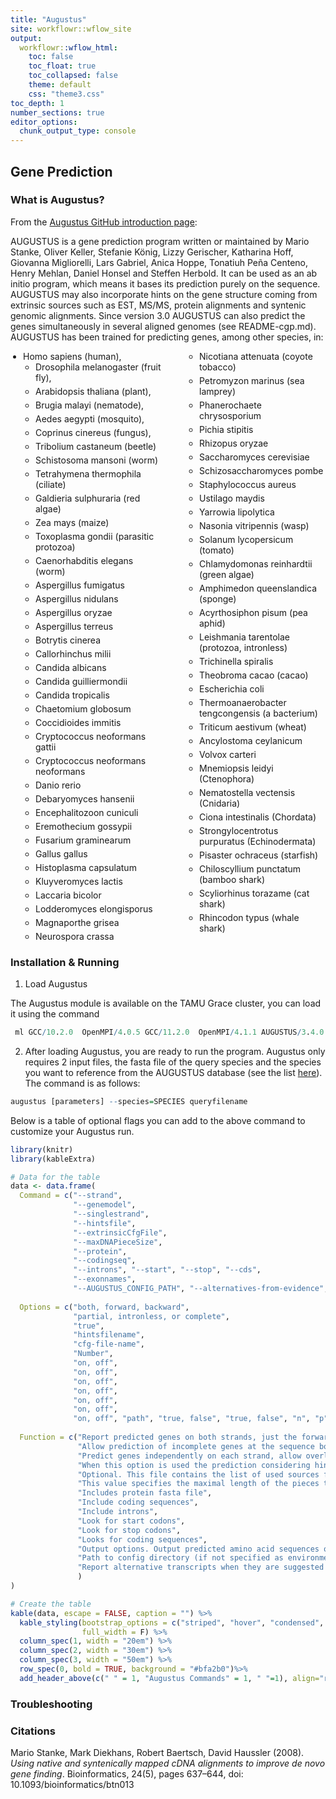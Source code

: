 ```yaml
---
title: "Augustus"
site: workflowr::wflow_site
output:
  workflowr::wflow_html:
    toc: false
    toc_float: true
    toc_collapsed: false
    theme: default
    css: "theme3.css"
toc_depth: 1
number_sections: true
editor_options:
  chunk_output_type: console
---
```


## Gene Prediction {.tabset}

### What is Augustus?
From the [Augustus GitHub introduction page](https://github.com/Gaius-Augustus/Augustus/blob/master/docs/ABOUT.md):

AUGUSTUS is a gene prediction program written or maintained by Mario Stanke, Oliver Keller, Stefanie König, Lizzy Gerischer, Katharina Hoff, Giovanna Migliorelli, Lars Gabriel, Anica Hoppe, Tonatiuh Peña Centeno, Henry Mehlan, Daniel Honsel and Steffen Herbold. It can be used as an ab initio program, which means it bases its prediction purely on the sequence. AUGUSTUS may also incorporate hints on the gene structure coming from extrinsic sources such as EST, MS/MS, protein alignments and syntenic genomic alignments. Since version 3.0 AUGUSTUS can also predict the genes simultaneously in several aligned genomes (see README-cgp.md). AUGUSTUS has been trained for predicting genes, among other species, in:

<style>
.two-columns {
  column-count: 2; /* Number of columns */
  column-gap: 20px; /* Space between columns */
}

.two-columns p, .two-columns ul {
  margin: 0;
  padding-left: 20px; /* Ensure consistent indentation */
}

ul {
  padding-left: 20px; /* Adjust as needed */
}

ul li {
  margin-bottom: 5px; /* Adjust spacing between items */
}
</style>


<div class="two-columns">
  <p>
  
  - Homo sapiens (human),
  - Drosophila melanogaster (fruit fly),
  - Arabidopsis thaliana (plant),
  - Brugia malayi (nematode),
  - Aedes aegypti (mosquito),
  - Coprinus cinereus (fungus),
  - Tribolium castaneum (beetle)
  - Schistosoma mansoni (worm)
  - Tetrahymena thermophila (ciliate)
  - Galdieria sulphuraria (red algae)
  - Zea mays (maize)
  - Toxoplasma gondii (parasitic protozoa)
  - Caenorhabditis elegans (worm)
  - Aspergillus fumigatus
  - Aspergillus nidulans
  - Aspergillus oryzae
  - Aspergillus terreus
  - Botrytis cinerea
  - Callorhinchus milii
  - Candida albicans
  - Candida guilliermondii
  - Candida tropicalis
  - Chaetomium globosum
  - Coccidioides immitis
  - Cryptococcus neoformans gattii
  - Cryptococcus neoformans neoformans
  - Danio rerio
  - Debaryomyces hansenii
  - Encephalitozoon cuniculi
  - Eremothecium gossypii
  - Fusarium graminearum
  - Gallus gallus
  - Histoplasma capsulatum
  - Kluyveromyces lactis
  - Laccaria bicolor
  - Lodderomyces elongisporus
  - Magnaporthe grisea
  - Neurospora crassa
  - Nicotiana attenuata (coyote tobacco)
  - Petromyzon marinus (sea lamprey)
  - Phanerochaete chrysosporium
  - Pichia stipitis
  - Rhizopus oryzae
  - Saccharomyces cerevisiae
  - Schizosaccharomyces pombe
  - Staphylococcus aureus
  - Ustilago maydis
  - Yarrowia lipolytica
  - Nasonia vitripennis (wasp)
  - Solanum lycopersicum (tomato)
  - Chlamydomonas reinhardtii (green algae)
  - Amphimedon queenslandica (sponge)
  - Acyrthosiphon pisum (pea aphid)
  - Leishmania tarentolae (protozoa, intronless)
  - Trichinella spiralis
  - Theobroma cacao (cacao)
  - Escherichia coli
  - Thermoanaerobacter tengcongensis (a bacterium)
  - Triticum aestivum (wheat)
  - Ancylostoma ceylanicum
  - Volvox carteri
  - Mnemiopsis leidyi (Ctenophora)
  - Nematostella vectensis (Cnidaria)
  - Ciona intestinalis (Chordata)
  - Strongylocentrotus purpuratus (Echinodermata)
  - Pisaster ochraceus (starfish)
  - Chiloscyllium punctatum (bamboo shark)
  - Scyliorhinus torazame (cat shark)
  - Rhincodon typus (whale shark)
  </p>
</div>




### Installation & Running

1. Load Augustus

The Augustus module is available on the TAMU Grace cluster, you can load it using the command 

```r
 ml GCC/10.2.0  OpenMPI/4.0.5 GCC/11.2.0  OpenMPI/4.1.1 AUGUSTUS/3.4.0
```

2. After loading Augustus, you are ready to run the program. Augustus only requires 2 input files, the fasta file of the query species and the species you want to reference from the AUGUSTUS database (see the list [here](https://github.com/Gaius-Augustus/Augustus/blob/master/docs/RUNNING-AUGUSTUS.md)). The command is as follows: 

```r
augustus [parameters] --species=SPECIES queryfilename
```

Below is a table of optional flags you can add to the above command to customize your Augustus run.


```r
library(knitr)
library(kableExtra)

# Data for the table
data <- data.frame(
  Command = c("--strand", 
              "--genemodel",
              "--singlestrand", 
              "--hintsfile",
              "--extrinsicCfgFile",
              "--maxDNAPieceSize",
              "--protein",
              "--codingseq",
              "--introns", "--start", "--stop", "--cds",
              "--exonnames",
              "--AUGUSTUS_CONFIG_PATH", "--alternatives-from-evidence", "--alternatives-from-sampling", "--sample", "--minexonintronprob", "--minmeanexonintronprob", "--maxtracks", "--proteinprofile", "--predictionStart / --predictionEnd", "--gff3", "--UTR", "--outfile", "--noInFrameStop", "--noprediction", "--contentmodels"),
  
  Options = c("both, forward, backward", 
              "partial, intronless, or complete", 
              "true", 
              "hintsfilename",
              "cfg-file-name",
              "Number",
              "on, off",
              "on, off",
              "on, off",
              "on, off",
              "on, off",
              "on, off", 
              "on, off", "path", "true, false", "true, false", "n", "p", "p", "n", "filename", "A / B", "on, off", "on, off", "filename", "on, off", "on, off", "on, off"),
  
  Function = c("Report predicted genes on both strands, just the forward or just the backward. Default is both",
               "Allow prediction of incomplete genes at the sequence boundaries (default) intronless : only predict single-exon genes like in prokaryotes and some eukaryotes complete : only predict complete genes atleastone : predict at least one complete gene exactlyone : predict exactly one complete gene",
               "Predict genes independently on each strand, allow overlapping genes on opposite strands This option is turned off by default.",
               "When this option is used the prediction considering hints (extrinsic information) is turned on. hintsfilename contains the hints in gff format.",
               "Optional. This file contains the list of used sources for the hints and their boni and mali. If not specified the file 'extrinsic.cfg' in the config directory $AUGUSTUS_CONFIG_PATH is used.",
               "This value specifies the maximal length of the pieces that the sequence is cut into for the core algorithm (Viterbi) to be run. Default is --maxDNAPieceSize=200000. AUGUSTUS tries to place the boundaries of these pieces in the intergenic region, which is inferred by a preliminary prediction. GC-content dependent parameters are chosen for each piece of DNA if /Constant/decomp_num_steps > 1 for that species. This is why this value should not be set very large, even if you have plenty of memory.",
               "Includes protein fasta file",
               "Include coding sequences",
               "Include introns",
               "Look for start codons",
               "Look for stop codons",
               "Looks for coding sequences",
               "Output options. Output predicted amino acid sequences or coding sequences. Or toggle the display of the GFF features/lines of type intron, start codon, stop codon, CDS or 'initial', 'internal', 'terminal' and 'single' exon type names. The CDS excludes the stop codon (unless stopCodonExcludedFromCDS=false) whereas the terminal and single exon include the stop codon.",
               "Path to config directory (if not specified as environment variable)", 
               "Report alternative transcripts when they are suggested by hints", "Report alternative transcripts generated through probabilistic sampling", "Set number of data points in sample", "The posterior probability of every exon and every intron in a transcript must be at least 'minexonintronprob'", "The geometric mean of the probabilities of all exons and introns must be at least 'minmeanexonintronprob'.", "The maximum number of tracks when displayed in a genome browser is 'maxtracks' (unless maxtracks=-1, then it is unbounded). In cases where all transcripts of a gene overlap at some position this is also the maximal number of transcripts for that gene... I recommend increasing the parameter 'maxtracks' for improving sensitivity and setting 'maxtracks' to 1 and increasing minmeanexonintronprob and/or minexonintronprob in order to improve specificity.", "Read a protein profile from filename", "Define the range of the sequence for which predictions should be found (from A to B). Quicker if you only need predictions for a small part of the genome.", "Output in gff3 format", "Predict the untranslated regions in addition to the coding sequence. This currently works only for human, galdieria, toxoplasma and caenorhabditis.", "print output to filename instead to standard output. This is useful for computing environments, e.g. parasol jobs, which do not allow shell redirection.", "Don't report transcripts with in-frame stop codons. Otherwise, intron-spanning stop codons could occur. Default: false", "If true and input is in genbank format, no prediction is made. Useful for getting the annotated protein sequences.", "If 'off' the content models are disabled (all emissions uniformly 1/4). The content models are; coding region Markov chain (emiprobs), initial k-mers in coding region (Pls), intron and intergenic regin Markov chain. This option is intended for special applications that require judging gene structures from the signal models only, e.g. for predicting the effect of SNPs or mutations on splicing. For all typical gene predictions, this should be true. Default: on"
               )
)

# Create the table
kable(data, escape = FALSE, caption = "") %>%
  kable_styling(bootstrap_options = c("striped", "hover", "condensed", "responsive"), 
                full_width = F) %>%
  column_spec(1, width = "20em") %>%
  column_spec(2, width = "30em") %>%
  column_spec(3, width = "50em") %>%
  row_spec(0, bold = TRUE, background = "#bfa2b0")%>%
  add_header_above(c(" " = 1, "Augustus Commands" = 1, " "=1), align="r")
```

### Troubleshooting

### Citations
Mario Stanke, Mark Diekhans, Robert Baertsch, David Haussler (2008). *Using native and syntenically mapped cDNA alignments to improve de novo gene finding*. Bioinformatics, 24(5), pages 637–644, doi: 10.1093/bioinformatics/btn013


